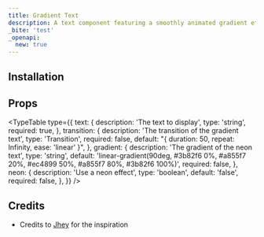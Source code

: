 ```yaml
---
title: Gradient Text
description: A text component featuring a smoothly animated gradient effect.
_bite: 'test'
_openapi:
  new: true
---
```


<ComponentPreview name="gradient-text-demo" />

## Installation

<ComponentInstallation name="gradient-text" />

## Props

<TypeTable
  type={{
    text: {
      description: 'The text to display',
      type: 'string',
      required: true,
    },
    transition: {
      description: 'The transition of the gradient text',
      type: 'Transition',
      required: false,
      default: "{ duration: 50, repeat: Infinity, ease: 'linear' }",
    },
    gradient: {
      description: 'The gradient of the neon text',
      type: 'string',
      default:
        'linear-gradient(90deg, #3b82f6 0%, #a855f7 20%, #ec4899 50%, #a855f7 80%, #3b82f6 100%)',
      required: false,
    },
    neon: {
      description: 'Use a neon effect',
      type: 'boolean',
      default: 'false',
      required: false,
    },
  }}
/>

## Credits

- Credits to [Jhey](https://codepen.io/jh3y/pen/jENwqvE) for the inspiration
